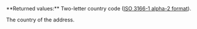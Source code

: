<ParamField body="Country" type="string">     
**Returned values:** Two-letter country code (<a href="/api-reference/overview/data-formats" target="_blank">ISO 3166-1 alpha-2 format</a>).

The country of the address. 
</ParamField>